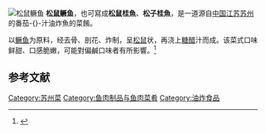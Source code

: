 [[File:松鼠鳜鱼.jpg|松鼠鳜鱼]]
'''松鼠鳜鱼'''，也可寫成'''松鼠桂魚'''、'''松子桂魚'''，是一道源自[[中国|中国]][[江苏省|江苏]][[苏州市|苏州]]的番茄-{}-汁油炸魚的菜餚。

以[[鳜鱼|鳜鱼]]为原料，经去骨、剖花、炸制，呈[[松鼠|松鼠]]状，再浇上[[糖|糖]][[醋|醋]]汁而成。该菜式口味鲜甜、口感脆嫩，可能對偏鹹口味者有所影響。<ref>{{cite news|author=丁小玲|title=苏州：松鼠桂鱼|url=http://life.jschina.com.cn/system/2014/04/29/020877173.shtml|accessdate=2015-01-07|newspaper=中国网|date=2014-04-29|deadurl=yes|archiveurl=https://web.archive.org/web/20150107040844/http://life.jschina.com.cn/system/2014/04/29/020877173.shtml|archivedate=2015年1月7日|df=}}</ref>

==参考文献==
{{reflist}}

{{Suzhou-stub}}
{{中國菜小作品}}

[[Category:苏州菜|Category:苏州菜]]
[[Category:鱼肉制品与鱼肉菜肴|Category:鱼肉制品与鱼肉菜肴]]
[[Category:油炸食品|Category:油炸食品]]